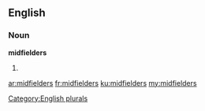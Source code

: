 ==English==

===Noun===
'''midfielders'''

# {{plural of|midfielder}}

[[Category:English plurals]]

[[ar:midfielders]]
[[fr:midfielders]]
[[ku:midfielders]]
[[my:midfielders]]